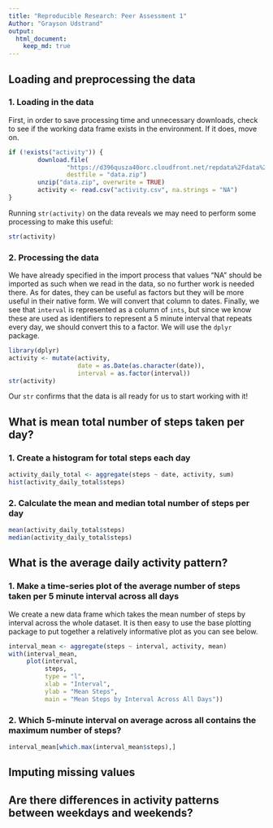 ```yaml
---
title: "Reproducible Research: Peer Assessment 1"
Author: "Grayson Udstrand"
output: 
  html_document:
    keep_md: true
---
```


## Loading and preprocessing the data
### 1. Loading in the data
  
First, in order to save processing time and unnecessary downloads, check to see
if the working data frame exists in the environment. If it does, move on.  
 
```r
if (!exists("activity")) {
        download.file(
                "https://d396qusza40orc.cloudfront.net/repdata%2Fdata%2Factivity.zip",
                destfile = "data.zip")
        unzip("data.zip", overwrite = TRUE)
        activity <- read.csv("activity.csv", na.strings = "NA")
}
```

Running `str(activity)` on the data reveals we may need to perform some
processing to make this useful:

```r
str(activity)
```


### 2. Processing the data
We have already specified in the import process that values "NA" should be
imported as such when we read in the data, so no further work is needed there. 
As for dates, they can be useful as factors but they will be more useful in 
their native form. We will convert that column to dates. Finally, we see that
`interval` is represented as a column of `ints`, but since we know these are
used as identifiers to represent a 5 minute interval that repeats every day, we
should convert this to a factor. We will use the `dplyr` package.

```r
library(dplyr)
activity <- mutate(activity, 
                   date = as.Date(as.character(date)), 
                   interval = as.factor(interval))
str(activity)
```

Our `str` confirms that the data is all ready for us to start working with it!

## What is mean total number of steps taken per day?
### 1. Create a histogram for total steps each day

```r
activity_daily_total <- aggregate(steps ~ date, activity, sum)
hist(activity_daily_total$steps)
```

### 2. Calculate the mean and median total number of steps per day
```r
mean(activity_daily_total$steps)
median(activity_daily_total$steps)
```


## What is the average daily activity pattern?
### 1. Make a time-series plot of the average number of steps taken per 5 minute interval across all days  
  
We create a new data frame which takes the mean number of steps by interval across the whole dataset. It is then easy to use the base plotting package to put together a relatively informative plot as you can see below.  

```r
interval_mean <- aggregate(steps ~ interval, activity, mean)
with(interval_mean, 
     plot(interval, 
          steps, 
          type = "l", 
          xlab = "Interval", 
          ylab = "Mean Steps", 
          main = "Mean Steps by Interval Across All Days"))
```

### 2. Which 5-minute interval on average across all contains the maximum number of steps?

```r
interval_mean[which.max(interval_mean$steps),]
```

## Imputing missing values



## Are there differences in activity patterns between weekdays and weekends?
